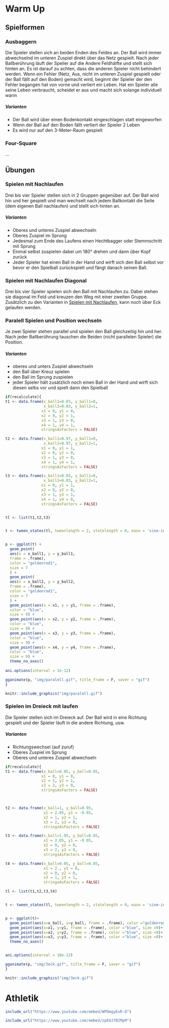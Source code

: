 # Warm Up

## Spielformen


### Ausbaggern

Die Spieler stellen sich an beiden Enden des Feldes an. Der Ball wird immer abwechselnd im unteren Zuspiel direkt über das Netz gespielt. Nach jeder Ballberührung läuft der Speiler auf die Andere Feldhälfte und stellt sich hinten an. Es ist darauf zu achten, dass die anderen Spieler nicht behindert werden. Wenn ein Fehler (Netz, Aus, nicht im unteren Zuspiel gespielt oder der Ball fällt auf den Boden) gemacht wird, beginnt der Spieler der den Fehler begangen hat von vorne und verliert ein Leben. Hat ein Spieler alle seine Leben verbraucht, scheidet er aus und macht sich solange individuell warm

##### Varianten {-}

* Der Ball wird über einen Bodenkontakt eingeschlagen statt eingeworfen
* Wenn der Ball auf den Boden fällt verliert der Spieler 2 Leben
* Es wird nur auf den 3-Meter-Raum gespielt

### Four-Square

...

## Übungen

### Spielen mit Nachlaufen

Drei bis vier Spieler stellen sich in 2 Gruppen gegenüber auf. Der Ball wird hin und her gespielt und man wechselt nach jedem Ballkontakt die Seite (dem eigenen Ball nachlaufen) und stellt sich hinten an.

##### Varianten {-}

* Oberes und unteres Zuspiel abwechseln
* Oberes Zuspiel im Sprung
* Jedesmal zum Ende des Laufens einen Hechtbagger oder Stemmschritt mit Sprung
* Einmal selbst zuspielen dabei um 180° drehen und dann über Kopf zurück
* Jeder Spieler hat einen Ball in der Hand und wirft sich den Ball selbst vor bevor er den Spielball zurückspielt und fängt danach seinen Ball. 

### Spielen mit Nachlaufen Diagonal

Drei bis vier Spieler spielen sich den Ball mit Nachlaufen zu. Dabei stehen sie diagonal im Feld und kreuzen den Weg mit einer zweiten Gruppe. Zusätzlich zu den Varianten in [Spielen mit Nachlaufen], kann noch über Eck gelaufen werden.

### Paralell Spielen und Position wechseln

Je zwei Spieler stehen parallel und spielen den Ball gleichzeitig hin und her. Nach jeder Ballberührung tauschen die Beiden (nicht parallelen Spieler) die Position.

##### Varianten {-}

* oberes und unters Zuspiel abwechseln
* den Ball über Kreuz spielen
* den Ball im Sprung zuspielen
* jeder Spieler hält zusätzlich noch einen Ball in der Hand und wirft sich diesen selbs vor und spielt dann den Spielball


```r

if(recalculate){
t1 <- data.frame(x_ball1=0.03, y_ball1=0,
                 x_ball2=0.03, y_ball2=1, 
                x1 = 0, y1 = 0,
                x2 = 0, y2 = 1,
                x3 = 1, y3 = 0,
                x4 = 1, y4 = 1,
                stringsAsFactors = FALSE)

t2 <- data.frame(x_ball1=0.97, y_ball1=0,
                 x_ball2=0.97, y_ball2=1, 
                x1 = 0, y1 = 1,
                x2 = 0, y2 = 0,
                x3 = 1, y3 = 0,
                x4 = 1, y4 = 1,
                stringsAsFactors = FALSE)

t3 <- data.frame(x_ball1=0.03, y_ball1=0,
                 x_ball2=0.03, y_ball2=1,
                x1 = 0, y1 = 1,
                x2 = 0, y2 = 0,
                x3 = 1, y3 = 1,
                x4 = 1, y4 = 0,
                stringsAsFactors = FALSE)


tl <- list(t1,t2,t3)


t <- tween_states(tl, tweenlength = 2, statelength = 0, ease = 'sine-in-out',  nframes = 150)


p <- ggplot(t) +
  geom_point(
  aes(x = x_ball1, y = y_ball1,
  frame = .frame),
  color = "goldenrod1",
  size = 7
  ) +
  geom_point(
  aes(x = x_ball2, y = y_ball2,
  frame = .frame),
  color = "goldenrod1",
  size = 7
  ) +
  geom_point(aes(x = x1, y = y1, frame = .frame),
  color = "blue",
  size = 9) +
  geom_point(aes(x = x2, y = y2, frame = .frame),
  color = "blue",
  size = 9) +
  geom_point(aes(x = x3, y = y3, frame = .frame),
  color = "blue",
  size = 9) +
  geom_point(aes(x = x4, y = y4, frame = .frame),
  color = "blue",
  size = 9) +
  theme_no_axes()
  
ani.options(interval = 1e-12)

gganimate(p, "img/paralell.gif", title_frame = F, saver = "gif")
}

```


```r
knitr::include_graphics("img/paralell.gif")
```




### Spielen im Dreieck mit laufen

Die Spieler stellen sich im Dreieck auf. Der Ball wird in eine Richtung gespielt und der Spieler läuft in die andere Richtung, usw.

##### Varianten {-}

* Richtungswechsel (auf zuruf)
* Oberes Zuspiel im Sprung
* Oberes und unteres Zuspiel abwechseln


```r

if(recalculate){
t1 <- data.frame(x_ball=0.05, y_ball=0.05, 
                x1 = 0, y1 = 0,
                x2 = 1, y2 = 1,
                x3 = 2, y3 = 0,
                stringsAsFactors = FALSE)



t2 <- data.frame(x_ball=1, y_ball=0.95, 
                 x1 = 2.05, y1 = -0.05,
                 x2 = 1, y2 = 1,
                 x3 = 2, y3 = 0,
                 stringsAsFactors = FALSE)

t3 <- data.frame(x_ball=1.95, y_ball=0.05, 
                 x1 = 2.05, y1 = -0.05,
                 x2 = 0, y2 = 0,
                 x3 = 2, y3 = 0,
                 stringsAsFactors = FALSE)

t4 <- data.frame(x_ball=0.05, y_ball=0.05, 
                 x1 = 2., y1 = 0,
                 x2 = 0, y2 = 0,
                 x3 = 1, y3 = 1,
                 stringsAsFactors = FALSE)

tl <- list(t1,t2,t3,t4)


t <- tween_states(tl, tweenlength = 2, statelength = 0, ease = 'sine-in-out',  nframes = 150)


p <- ggplot(t)+
  geom_point(aes(x=x_ball, y=y_ball, frame = .frame), color ="goldenrod1", size =7)+
  geom_point(aes(x=x1, y=y1, frame = .frame), color ="blue", size =9)+
  geom_point(aes(x=x2, y=y2, frame = .frame), color ="blue", size =9)+
  geom_point(aes(x=x3, y=y3, frame = .frame), color ="blue", size =9)+
  theme_no_axes()


ani.options(interval = 10e-12)

gganimate(p, "img/3eck.gif", title_frame = F, saver = "gif")
}

```


```r
knitr::include_graphics("img/3eck.gif")
```

# Athletik

```r
include_url("https://www.youtube.com/embed/WPDmgyEvR-Q")
```


```r
include_url("https://www.youtube.com/embed/zpEUJ7BIMpM")
```



